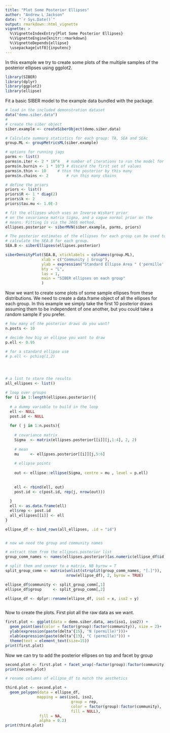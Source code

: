 ```yaml
---
title: "Plot Some Posterior Ellipses"
author: "Andrew L Jackson"
date: "`r Sys.Date()`"
output: rmarkdown::html_vignette
vignette: >
  %\VignetteIndexEntry{Plot Some Posterior Ellipses}
  %\VignetteEngine{knitr::rmarkdown}
  %\VignetteDepends{ellipse}
  \usepackage[utf8]{inputenc}
---
```



In this example we try to create some plots of the multiple samples of the posterior ellipses using ggplot2.

```r

library(SIBER)
library(dplyr)
library(ggplot2)
library(ellipse)


```


Fit a basic SIBER model to the example data bundled with the package.

```r
# load in the included demonstration dataset
data("demo.siber.data")
#
# create the siber object
siber.example <- createSiberObject(demo.siber.data)

# Calculate summary statistics for each group: TA, SEA and SEAc
group.ML <- groupMetricsML(siber.example)

# options for running jags
parms <- list()
parms$n.iter <- 2 * 10^4   # number of iterations to run the model for
parms$n.burnin <- 1 * 10^3 # discard the first set of values
parms$n.thin <- 10     # thin the posterior by this many
parms$n.chains <- 2        # run this many chains

# define the priors
priors <- list()
priors$R <- 1 * diag(2)
priors$k <- 2
priors$tau.mu <- 1.0E-3

# fit the ellipses which uses an Inverse Wishart prior
# on the covariance matrix Sigma, and a vague normal prior on the 
# means. Fitting is via the JAGS method.
ellipses.posterior <- siberMVN(siber.example, parms, priors)

# The posterior estimates of the ellipses for each group can be used to
# calculate the SEA.B for each group.
SEA.B <- siberEllipses(ellipses.posterior)

siberDensityPlot(SEA.B, xticklabels = colnames(group.ML), 
                xlab = c("Community | Group"),
                ylab = expression("Standard Ellipse Area " ('permille' ^2) ),
                bty = "L",
                las = 1,
                main = "SIBER ellipses on each group"
                )

```

Now we want to create some plots of some sample ellipses from these distributions. We need to create a data.frame object of all the ellipses for each group. In this example we simply take the first 10 posterior draws assuming them to be independent of one another, but you could take a random sample if you prefer.

```r

# how many of the posterior draws do you want?
n.posts <- 10

# decide how big an ellipse you want to draw
p.ell <- 0.95

# for a standard ellipse use
# p.ell <- pchisq(1,2)




# a list to store the results
all_ellipses <- list()

# loop over groups
for (i in 1:length(ellipses.posterior)){
  
  # a dummy variable to build in the loop
  ell <- NULL
  post.id <- NULL
  
  for ( j in 1:n.posts){
    
    # covariance matrix
    Sigma  <- matrix(ellipses.posterior[[i]][j,1:4], 2, 2)
    
    # mean
    mu     <- ellipses.posterior[[i]][j,5:6]
    
    # ellipse points
    
    out <- ellipse::ellipse(Sigma, centre = mu , level = p.ell)
    
    
    ell <- rbind(ell, out)
    post.id <- c(post.id, rep(j, nrow(out)))
    
  }
  ell <- as.data.frame(ell)
  ell$rep <- post.id
  all_ellipses[[i]] <- ell
}

ellipse_df <- bind_rows(all_ellipses, .id = "id")


# now we need the group and community names

# extract them from the ellipses.posterior list
group_comm_names <- names(ellipses.posterior)[as.numeric(ellipse_df$id)]

# split them and conver to a matrix, NB byrow = T
split_group_comm <- matrix(unlist(strsplit(group_comm_names, "[.]")),
                           nrow(ellipse_df), 2, byrow = TRUE)

ellipse_df$community <- split_group_comm[,1]
ellipse_df$group     <- split_group_comm[,2]

ellipse_df <- dplyr::rename(ellipse_df, iso1 = x, iso2 = y)



```


Now to create the plots. First plot all the raw data as we want.

```r
first.plot <- ggplot(data = demo.siber.data, aes(iso1, iso2)) +
  geom_point(aes(color = factor(group):factor(community)), size = 2)+
  ylab(expression(paste(delta^{15}, "N (permille)")))+
  xlab(expression(paste(delta^{13}, "C (permille)"))) + 
  theme(text = element_text(size=15))
print(first.plot)

```

Now we can try to add the posterior ellipses on top and facet by group

```r

second.plot <- first.plot + facet_wrap(~factor(group):factor(community))
print(second.plot)

# rename columns of ellipse_df to match the aesthetics

third.plot <- second.plot + 
  geom_polygon(data = ellipse_df,
              mapping = aes(iso1, iso2,
                             group = rep,
                             color = factor(group):factor(community),
                             fill = NULL),
               fill = NA,
               alpha = 0.2)
print(third.plot)
```











